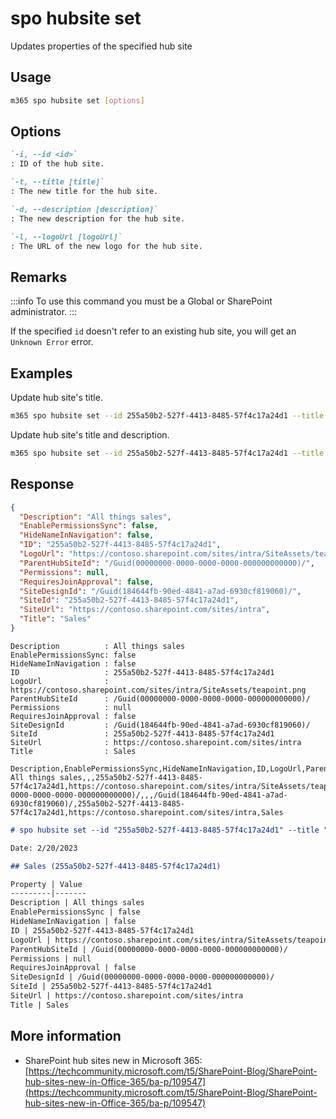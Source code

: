 
# spo hubsite set

Updates properties of the specified hub site

## Usage

```sh
m365 spo hubsite set [options]
```

## Options

```md defintion-list
`-i, --id <id>`
: ID of the hub site.

`-t, --title [title]`
: The new title for the hub site.

`-d, --description [description]`
: The new description for the hub site.

`-l, --logoUrl [logoUrl]`
: The URL of the new logo for the hub site.
```

<Global />

## Remarks

:::info
To use this command you must be a Global or SharePoint administrator.
:::

If the specified `id` doesn't refer to an existing hub site, you will get an `Unknown Error` error.

## Examples

Update hub site's title.

```sh
m365 spo hubsite set --id 255a50b2-527f-4413-8485-57f4c17a24d1 --title Sales
```

Update hub site's title and description.

```sh
m365 spo hubsite set --id 255a50b2-527f-4413-8485-57f4c17a24d1 --title Sales --description "All things sales"
```

## Response

<Tabs>
  <TabItem value="JSON">

  ```json
  {
    "Description": "All things sales",
    "EnablePermissionsSync": false,
    "HideNameInNavigation": false,
    "ID": "255a50b2-527f-4413-8485-57f4c17a24d1",
    "LogoUrl": "https://contoso.sharepoint.com/sites/intra/SiteAssets/teapoint.png",
    "ParentHubSiteId": "/Guid(00000000-0000-0000-0000-000000000000)/",
    "Permissions": null,
    "RequiresJoinApproval": false,
    "SiteDesignId": "/Guid(184644fb-90ed-4841-a7ad-6930cf819060)/",
    "SiteId": "255a50b2-527f-4413-8485-57f4c17a24d1",
    "SiteUrl": "https://contoso.sharepoint.com/sites/intra",
    "Title": "Sales"
  }
  ```

  </TabItem>
  <TabItem value="Text">

  ```text
  Description          : All things sales
  EnablePermissionsSync: false
  HideNameInNavigation : false
  ID                   : 255a50b2-527f-4413-8485-57f4c17a24d1
  LogoUrl              : https://contoso.sharepoint.com/sites/intra/SiteAssets/teapoint.png
  ParentHubSiteId      : /Guid(00000000-0000-0000-0000-000000000000)/
  Permissions          : null
  RequiresJoinApproval : false
  SiteDesignId         : /Guid(184644fb-90ed-4841-a7ad-6930cf819060)/
  SiteId               : 255a50b2-527f-4413-8485-57f4c17a24d1
  SiteUrl              : https://contoso.sharepoint.com/sites/intra
  Title                : Sales
  ```

  </TabItem>
  <TabItem value="CSV">

  ```csv
  Description,EnablePermissionsSync,HideNameInNavigation,ID,LogoUrl,ParentHubSiteId,Permissions,RequiresJoinApproval,SiteDesignId,SiteId,SiteUrl,Title
  All things sales,,,255a50b2-527f-4413-8485-57f4c17a24d1,https://contoso.sharepoint.com/sites/intra/SiteAssets/teapoint.png,/Guid(00000000-0000-0000-0000-000000000000)/,,,/Guid(184644fb-90ed-4841-a7ad-6930cf819060)/,255a50b2-527f-4413-8485-57f4c17a24d1,https://contoso.sharepoint.com/sites/intra,Sales
  ```

  </TabItem>
  <TabItem value="Markdown">

  ```md
  # spo hubsite set --id "255a50b2-527f-4413-8485-57f4c17a24d1" --title "Sales" --description "All things sales"

  Date: 2/20/2023

  ## Sales (255a50b2-527f-4413-8485-57f4c17a24d1)

  Property | Value
  ---------|-------
  Description | All things sales
  EnablePermissionsSync | false
  HideNameInNavigation | false
  ID | 255a50b2-527f-4413-8485-57f4c17a24d1
  LogoUrl | https://contoso.sharepoint.com/sites/intra/SiteAssets/teapoint.png
  ParentHubSiteId | /Guid(00000000-0000-0000-0000-000000000000)/
  Permissions | null
  RequiresJoinApproval | false
  SiteDesignId | /Guid(00000000-0000-0000-0000-000000000000)/
  SiteId | 255a50b2-527f-4413-8485-57f4c17a24d1
  SiteUrl | https://contoso.sharepoint.com/sites/intra
  Title | Sales
  ```

  </TabItem>
</Tabs>

## More information

- SharePoint hub sites new in Microsoft 365: [https://techcommunity.microsoft.com/t5/SharePoint-Blog/SharePoint-hub-sites-new-in-Office-365/ba-p/109547](https://techcommunity.microsoft.com/t5/SharePoint-Blog/SharePoint-hub-sites-new-in-Office-365/ba-p/109547)
